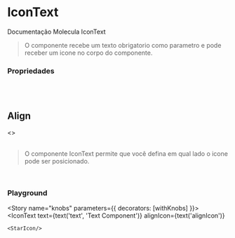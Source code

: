 
<Meta title="Molecules/IconText" component={IconText} />

# IconText

Documentação Molecula IconText

<Preview>
  <Story name="default">
    <IconText text="Text Component">
      <StarIcon/>
    </IconText>
  </Story>
</Preview>

> O componente recebe um texto obrigatorio como parametro e pode receber um icone
> no corpo do componente.

### Propriedades

<Props of={IconText} />

<br/><br/>

## Align

<Preview>
  <Story name="align icon">
    <>
    <IconText text="Text Component">
      <StarIcon/>
    </IconText>
    <br/><br/>
    <IconText text="Text Component" alignIcon="right">
      <StarIcon/>
    </IconText>
    </>
  </Story>
</Preview>

> O componente IconText permite que você defina em qual lado o icone pode
> ser posicionado.

<br/>

### Playground
<Story name="knobs" parameters={{ decorators: [withKnobs] }}>
  <IconText
    text={text('text', 'Text Component')}
    alignIcon={text('alignIcon')}
  >
    <StarIcon/>
  </IconText>
</Story>
